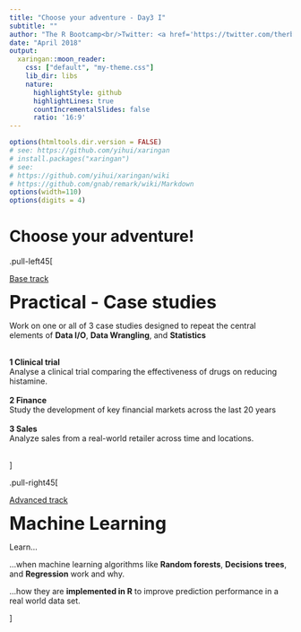 ```yaml
---
title: "Choose your adventure - Day3 I"
subtitle: ""
author: "The R Bootcamp<br/>Twitter: <a href='https://twitter.com/therbootcamp'>@therbootcamp</a>"
date: "April 2018"
output:
  xaringan::moon_reader:
    css: ["default", "my-theme.css"]
    lib_dir: libs
    nature:
      highlightStyle: github
      highlightLines: true
      countIncrementalSlides: false
      ratio: '16:9'
---
```




```r
options(htmltools.dir.version = FALSE)
# see: https://github.com/yihui/xaringan
# install.packages("xaringan")
# see: 
# https://github.com/yihui/xaringan/wiki
# https://github.com/gnab/remark/wiki/Markdown
options(width=110)
options(digits = 4)
```

# Choose your adventure!

.pull-left45[

<u>Base track</u><br>

<font size="6"><b>Practical - Case studies</b></font><br>

Work on one or all of 3 case studies designed to repeat the central elements of **Data I/O**, **Data Wrangling**, and **Statistics**<br><br>

<b>1 Clinical trial</b><br>
Analyse a clinical trial comparing the effectiveness of drugs on reducing histamine.<br><br>
<b>2 Finance</b><br>
Study the development of key financial markets across the last 20 years<br><br>
<b>3 Sales</b><br>
Analyze sales from a real-world retailer across time and locations.<br><br>

]

.pull-right45[

<u>Advanced track</u><br>

<font size="6"><b>Machine Learning</b></font><br>

Learn... 

...when machine learning algorithms like **Random forests**, **Decisions trees**, and **Regression** work and why.

...how they are **implemented in R** to improve prediction performance in a real world data set.  

]




